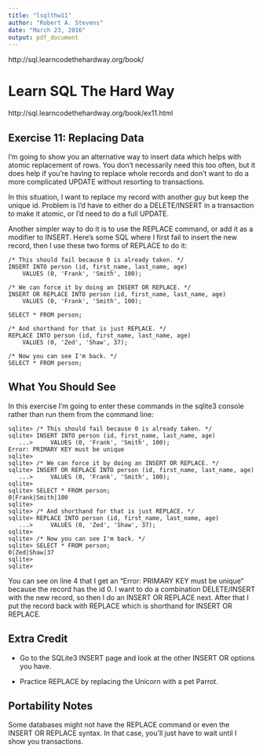 ```yaml
---
title: "lsqlthw11"
author: "Robert A. Stevens"
date: "March 23, 2016"
output: pdf_document
---
```


http://sql.learncodethehardway.org/book/

# Learn SQL The Hard Way

http://sql.learncodethehardway.org/book/ex11.html

## Exercise 11: Replacing Data

I'm going to show you an alternative way to insert data which helps with atomic replacement of rows. You don't necessarily need this too often, but it does help if you're having to replace whole records and don't want to do a more complicated UPDATE without resorting to transactions.

In this situation, I want to replace my record with another guy but keep the unique id. Problem is I'd have to either do a DELETE/INSERT in a transaction to make it atomic, or I'd need to do a full UPDATE.

Another simpler way to do it is to use the REPLACE command, or add it as a modifier to INSERT. Here's some SQL where I first fail to insert the new record, then I use these two forms of REPLACE to do it:

    /* This should fail because 0 is already taken. */
    INSERT INTO person (id, first_name, last_name, age)
        VALUES (0, 'Frank', 'Smith', 100);
    
    /* We can force it by doing an INSERT OR REPLACE. */
    INSERT OR REPLACE INTO person (id, first_name, last_name, age)
        VALUES (0, 'Frank', 'Smith', 100);
    
    SELECT * FROM person;
    
    /* And shorthand for that is just REPLACE. */
    REPLACE INTO person (id, first_name, last_name, age)
        VALUES (0, 'Zed', 'Shaw', 37);
    
    /* Now you can see I'm back. */
    SELECT * FROM person;

## What You Should See

In this exercise I'm going to enter these commands in the sqlite3 console rather than run them from the command line:

    sqlite> /* This should fail because 0 is already taken. */
    sqlite> INSERT INTO person (id, first_name, last_name, age)
       ...>     VALUES (0, 'Frank', 'Smith', 100);
    Error: PRIMARY KEY must be unique
    sqlite> 
    sqlite> /* We can force it by doing an INSERT OR REPLACE. */
    sqlite> INSERT OR REPLACE INTO person (id, first_name, last_name, age)
       ...>     VALUES (0, 'Frank', 'Smith', 100);
    sqlite> 
    sqlite> SELECT * FROM person;
    0|Frank|Smith|100
    sqlite> 
    sqlite> /* And shorthand for that is just REPLACE. */
    sqlite> REPLACE INTO person (id, first_name, last_name, age)
       ...>     VALUES (0, 'Zed', 'Shaw', 37);
    sqlite> 
    sqlite> /* Now you can see I'm back. */
    sqlite> SELECT * FROM person;
    0|Zed|Shaw|37
    sqlite> 
    sqlite>

You can see on line 4 that I get an "Error: PRIMARY KEY must be unique" because the record has the id 0. I want to do a combination DELETE/INSERT with the new record, so then I do an INSERT OR REPLACE next. After that I put the record back with REPLACE which is shorthand for INSERT OR REPLACE.

## Extra Credit

- Go to the SQLite3 INSERT page and look at the other INSERT OR options you have.

- Practice REPLACE by replacing the Unicorn with a pet Parrot.

## Portability Notes

Some databases might not have the REPLACE command or even the INSERT OR REPLACE syntax. In that case, you'll just have to wait until I show you transactions.

